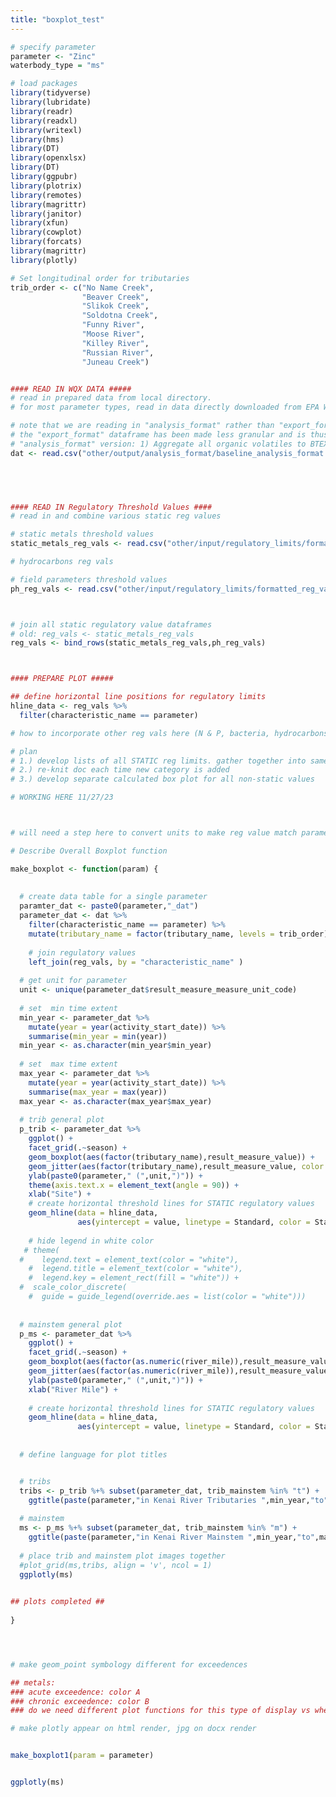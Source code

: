 ```yaml
---
title: "boxplot_test"
---
```


```r
# specify parameter
parameter <- "Zinc"
waterbody_type = "ms"

# load packages
library(tidyverse)
library(lubridate)
library(readr)
library(readxl)
library(writexl)
library(hms)
library(DT)
library(openxlsx)
library(DT)
library(ggpubr)
library(plotrix)
library(remotes)
library(magrittr)
library(janitor)
library(xfun)
library(cowplot)
library(forcats)
library(magrittr)
library(plotly)

# Set longitudinal order for tributaries
trib_order <- c("No Name Creek",
                "Beaver Creek",
                "Slikok Creek",
                "Soldotna Creek",
                "Funny River",
                "Moose River",
                "Killey River",
                "Russian River",
                "Juneau Creek")


#### READ IN WQX DATA #####
# read in prepared data from local directory.
# for most parameter types, read in data directly downloaded from EPA WQX.

# note that we are reading in "analysis_format" rather than "export_format", which is in the same directory
# the "export_format" dataframe has been made less granular and is thus not uploaded to EPA WQX. The following was performed on the
# "analysis_format" version: 1) Aggregate all organic volatiles to BTEX in cases where individual volatiles data was provided
dat <- read.csv("other/output/analysis_format/baseline_analysis_format.csv")
                




#### READ IN Regulatory Threshold Values ####
# read in and combine various static reg values

# static metals threshold values
static_metals_reg_vals <- read.csv("other/input/regulatory_limits/formatted_reg_vals/static_metals_reg_vals.csv")

# hydrocarbons reg vals

# field parameters threshold values
ph_reg_vals <- read.csv("other/input/regulatory_limits/formatted_reg_vals/ph_reg_vals.csv")



# join all static regulatory value dataframes
# old: reg_vals <- static_metals_reg_vals
reg_vals <- bind_rows(static_metals_reg_vals,ph_reg_vals)



#### PREPARE PLOT #####

## define horizontal line positions for regulatory limits
hline_data <- reg_vals %>%
  filter(characteristic_name == parameter) 

# how to incorporate other reg vals here (N & P, bacteria, hydrocarbons, etc)

# plan
# 1.) develop lists of all STATIC reg limits. gather together into same DF here, w/ column for name type of limit
# 2.) re-knit doc each time new category is added
# 3.) develop separate calculated box plot for all non-static values

# WORKING HERE 11/27/23



# will need a step here to convert units to make reg value match parameter vals?

# Describe Overall Boxplot function

make_boxplot <- function(param) {
  
 
  # create data table for a single parameter
  paramter_dat <- paste0(parameter,"_dat")
  parameter_dat <- dat %>%
    filter(characteristic_name == parameter) %>%
    mutate(tributary_name = factor(tributary_name, levels = trib_order)) %>%
    
    # join regulatory values
    left_join(reg_vals, by = "characteristic_name" )
  
  # get unit for parameter
  unit <- unique(parameter_dat$result_measure_measure_unit_code)
  
  # set  min time extent
  min_year <- parameter_dat %>%
    mutate(year = year(activity_start_date)) %>%
    summarise(min_year = min(year))
  min_year <- as.character(min_year$min_year)
  
  # set  max time extent
  max_year <- parameter_dat %>%
    mutate(year = year(activity_start_date)) %>%
    summarise(max_year = max(year))
  max_year <- as.character(max_year$max_year)
  
  # trib general plot
  p_trib <- parameter_dat %>%
    ggplot() +
    facet_grid(.~season) +
    geom_boxplot(aes(factor(tributary_name),result_measure_value)) +
    geom_jitter(aes(factor(tributary_name),result_measure_value, color = fw_acute_exceed), width = 0.1) +
    ylab(paste0(parameter," (",unit,")")) +
    theme(axis.text.x = element_text(angle = 90)) +
    xlab("Site") +
    # create horizontal threshold lines for STATIC regulatory values
    geom_hline(data = hline_data,
               aes(yintercept = value, linetype = Standard, color = Standard)) 
    
    # hide legend in white color
   # theme(
  #    legend.text = element_text(color = "white"),
    #  legend.title = element_text(color = "white"),
    #  legend.key = element_rect(fill = "white")) + 
  #  scale_color_discrete(
    #  guide = guide_legend(override.aes = list(color = "white")))
  
  
  # mainstem general plot
  p_ms <- parameter_dat %>%
    ggplot() +
    facet_grid(.~season) +
    geom_boxplot(aes(factor(as.numeric(river_mile)),result_measure_value)) +
    geom_jitter(aes(factor(as.numeric(river_mile)),result_measure_value, color = fw_acute_exceed), width = 0.1) +
    ylab(paste0(parameter," (",unit,")")) +
    xlab("River Mile") +
    
    # create horizontal threshold lines for STATIC regulatory values
    geom_hline(data = hline_data,
               aes(yintercept = value, linetype = Standard, color = Standard)) 
  
  
  # define language for plot titles


  # tribs
  tribs <- p_trib %+% subset(parameter_dat, trib_mainstem %in% "t") +
    ggtitle(paste(parameter,"in Kenai River Tributaries ",min_year,"to",max_year))
  
  # mainstem
  ms <- p_ms %+% subset(parameter_dat, trib_mainstem %in% "m") +
    ggtitle(paste(parameter,"in Kenai River Mainstem ",min_year,"to",max_year))
  
  # place trib and mainstem plot images together
  #plot_grid(ms,tribs, align = 'v', ncol = 1)
  ggplotly(ms)

  
## plots completed ##
  
}




# make geom_point symbology different for exceedences

## metals:
### acute exceedence: color A
### chronic exceedence: color B
### do we need different plot functions for this type of display vs where thresholds are just static?

# make plotly appear on html render, jpg on docx render


make_boxplot1(param = parameter)

```


```r


```


```r
  
ggplotly(ms)
```

